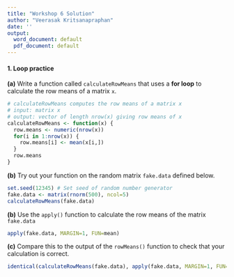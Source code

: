 ```yaml
---
title: "Workshop 6 Solution"
author: "Veerasak Kritsanapraphan"
date: ''
output:
  word_document: default
  pdf_document: default
---
```


#### 1. Loop practice

**(a)** Write a function called `calculateRowMeans` that uses a **for loop** to calculate the row means of a matrix `x`.

```r
# calculateRowMeans computes the row means of a matrix x
# input: matrix x
# output: vector of length nrow(x) giving row means of x
calculateRowMeans <- function(x) {
  row.means <- numeric(nrow(x))
  for(i in 1:nrow(x)) {
    row.means[i] <- mean(x[i,])
  }
  row.means
}

```

**(b)** Try out your function on the random matrix `fake.data` defined below.

```r
set.seed(12345) # Set seed of random number generator
fake.data <- matrix(rnorm(500), ncol=5)
calculateRowMeans(fake.data)
```

**(b)** Use the `apply()` function to calculate the row means of the matrix `fake.data`

```r
apply(fake.data, MARGIN=1, FUN=mean)
```

**(c)** Compare this to the output of the `rowMeans()` function to check that your calculation is correct.

```r
identical(calculateRowMeans(fake.data), apply(fake.data, MARGIN=1, FUN=mean))
```
